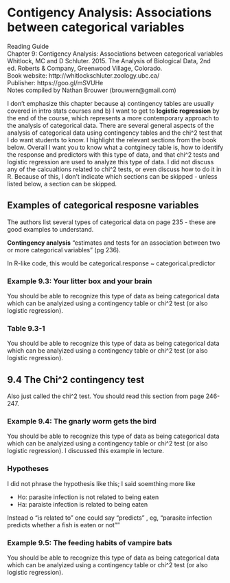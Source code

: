 # Contigency Analysis: Associations between categorical variables

| Reading Guide
| Chapter 9: Contigency Analysis: Associations between categorical variables
| Whitlock, MC and D Schluter.  2015.  The Analysis of Biological Data, 2nd ed.  Roberts & Company, Greenwood Village, Colorado.  
| Book website: http://whitlockschluter.zoology.ubc.ca/
| Publisher: https://goo.gl/mSVUHe
| Notes compiled by Nathan Brouwer (brouwern@gmail.com)



I don't emphasize this chapter because a) contingency tables are usually covered in intro stats courses and b) I want to get to **logistic regression** by the end of the course, which represents a more contemporary approach to the analysis of categorical data.  There are several general aspects of the analysis of categorical data using contingency tables and the chi^2 test that I do want students to know.  I highlight the relevant sections from the book below.  Overall I want you to know what a contginecy table is, how to identify the response and predictors with this type of data, and that chi^2 tests and logistic regression are used to analyze this type of data.  I did not discuss any of the calcualtions related to chi^2 tests, or even discuss how to do it in R.  Because of this, I don't indicate which sections can be skipped - unless listed below, a section can be skipped.

## Examples of categorical resposne variables

The authors list several types of categorical data on page 235 - these are good examples to understand.

**Contingency analysis** "estimates and tests for an association between two or more categorical variables" (pg 236).

In R-like code, this would be
categorical.response ~ categorical.predictor

### Example 9.3: Your litter box and your brain

You should be able to recognize this type of data as being categorical data which can be analyized using a contingency table or chi^2 test (or also logistic regression).

### Table 9.3-1

You should be able to recognize this type of data as being categorical data which can be analyized using a contingency table or chi^2 test (or also logistic regression).

## 9.4 The Chi^2 contingency test

Also just called the chi^2 test.  You should read this section from page 246-247.

### Example 9.4: The gnarly worm gets the bird

You should be able to recognize this type of data as being categorical data which can be analyized using a contingency table or chi^2 test (or also logistic regression).  I discussed this example in lecture.

### Hypotheses

I did not phrase the hypothesis like this; I said soemthing more like 

* Ho: parasite infection is not related to being eaten
* Ha: paraiste infection is related to being eaten

Instead o "is related to" one could say "predicts" , eg, "parasite infection predicts whether a fish is eaten or not""

### Example 9.5: The feeding habits of vampire bats

You should be able to recognize this type of data as being categorical data which can be analyized using a contingency table or chi^2 test (or also logistic regression). 
